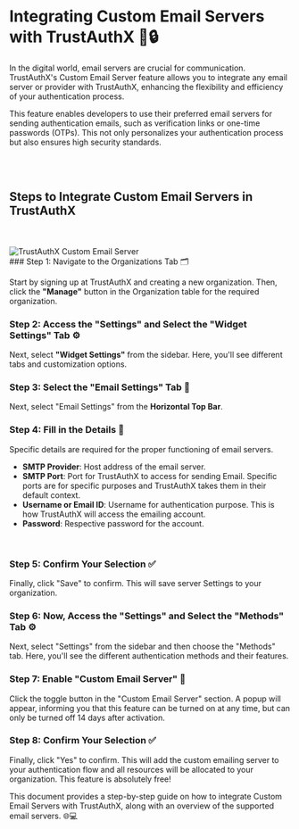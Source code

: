 
# Integrating Custom Email Servers with TrustAuthX 📧🔒

In the digital world, email servers are crucial for communication. TrustAuthX's Custom Email Server feature allows you to integrate any email server or provider with TrustAuthX, enhancing the flexibility and efficiency of your authentication process.

This feature enables developers to use their preferred email servers for sending authentication emails, such as verification links or one-time passwords (OTPs). This not only personalizes your authentication process but also ensures high security standards.

<br/>
<br/>

## Steps to Integrate Custom Email Servers in TrustAuthX
<br/>
<br/>
<Image src="/custom-email.gif" alt="TrustAuthX Custom Email Server" width={1000} height={1000} />

<Steps>

<br/>
### Step 1: Navigate to the Organizations Tab 🗂️

Start by signing up at TrustAuthX and creating a new organization. Then, click the **"Manage"** button in the Organization table for the required organization.

### Step 2: Access the "Settings" and Select the "Widget Settings" Tab ⚙️

Next, select **"Widget Settings"** from the sidebar. Here, you'll see different tabs and customization options.

### Step 3: Select the "Email Settings" Tab 📧

Next, select "Email Settings" from the **Horizontal Top Bar**.

### Step 4: Fill in the Details 📝

Specific details are required for the proper functioning of email servers.

- **SMTP Provider**: Host address of the email server.
- **SMTP Port**: Port for TrustAuthX to access for sending Email. Specific ports are for specific purposes and TrustAuthX takes them in their default context.
- **Username or Email ID**: Username for authentication purpose. This is how TrustAuthX will access the emailing account.
- **Password**: Respective password for the account.
<br/>
<Cards>
  <Card title="Mail Server Test 📧" href="https://mxtoolbox.com/diagnostic.aspx"  arrow="true"  image="true"/>
</Cards>

### Step 5: Confirm Your Selection ✅

Finally, click "Save" to confirm. This will save server Settings to your organization.

### Step 6: Now, Access the "Settings" and Select the "Methods" Tab ⚙️

Next, select "Settings" from the sidebar and then choose the "Methods" tab. Here, you'll see the different authentication methods and their features.

### Step 7: Enable "Custom Email Server" 🔐

Click the toggle button in the "Custom Email Server" section. A popup will appear, informing you that this feature can be turned on at any time, but can only be turned off 14 days after activation.

### Step 8: Confirm Your Selection ✅

Finally, click "Yes" to confirm. This will add the custom emailing server to your authentication flow and all resources will be allocated to your organization. This feature is absolutely free!

</Steps>


This document provides a step-by-step guide on how to integrate Custom Email Servers with TrustAuthX, along with an overview of the supported email servers. 🌐💻